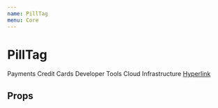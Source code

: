 ```yaml
---
name: PillTag
menu: Core
---
```



# PillTag

<PillTag>
  Payments
</PillTag>

<PillTag>
  Credit Cards
</PillTag>

<PillTag>
  Developer Tools
</PillTag>

<PillTag>
  Cloud Infrastructure
</PillTag>

<PillTag>
  <a href="#">Hyperlink</a>
</PillTag>


## Props

<PropsTable of={PillTag} />
